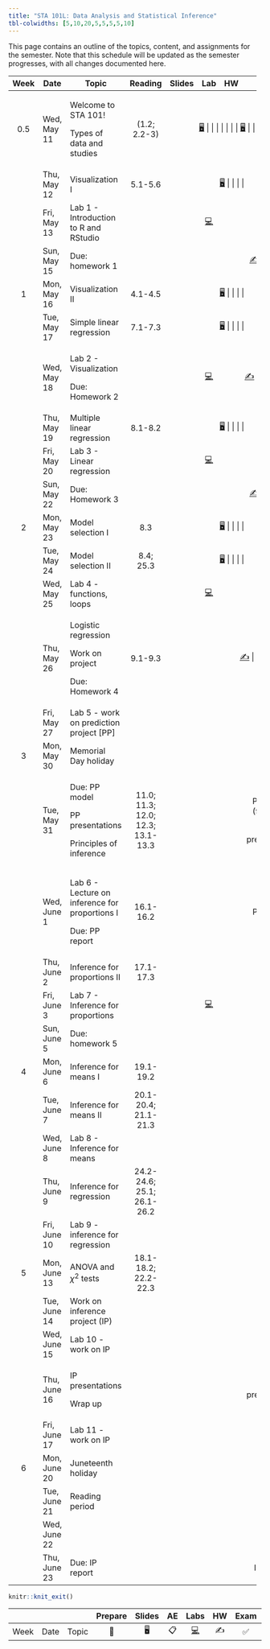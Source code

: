 ```yaml
---
title: "STA 101L: Data Analysis and Statistical Inference"
tbl-colwidths: [5,10,20,5,5,5,5,10]
---
```


This page contains an outline of the topics, content, and assignments for the semester. Note that this schedule will be updated as the semester progresses, with all changes documented here.

::: column-screen-inset-right
+------+--------------+------------------------------------------------+-----------------------------------+--------------------------------------------------------------------------+--------------------------------------------------------------------------------------------------------------------------------------------------+---------------------+-------------------+
| Week | Date         | Topic                                          | Reading                           | Slides                                                                   | Lab                                                                                                                                              | HW                  | Project           |
+:====:+==============+================================================+:=================================:+:========================================================================:+:================================================================================================================================================:+:===================:+:=================:+
| 0.5  | Wed, May 11  | Welcome to STA 101!                            | (1.2; 2.2-3)                      | [🖥️](/slides/lec-1.html "Lecture slides"){aria-label="Lecture 1 slides"} |                                                                                                                                                  |                     |                   |
|      |              |                                                |                                   |                                                                          |                                                                                                                                                  |                     |                   |
|      |              | Types of data and studies                      |                                   | [🖥️](/slides/lec-2.html "Lecture slides"){aria-label="Lecture 2 slides"} |                                                                                                                                                  |                     |                   |
+------+--------------+------------------------------------------------+-----------------------------------+--------------------------------------------------------------------------+--------------------------------------------------------------------------------------------------------------------------------------------------+---------------------+-------------------+
|      | Thu, May 12  | Visualization I                                | 5.1-5.6                           | [🖥️](/slides/lec-3.html "Lecture slides"){aria-label="Lecture 3 slides"} |                                                                                                                                                  |                     |                   |
+------+--------------+------------------------------------------------+-----------------------------------+--------------------------------------------------------------------------+--------------------------------------------------------------------------------------------------------------------------------------------------+---------------------+-------------------+
|      | Fri, May 13  | Lab 1 - Introduction to R and RStudio          |                                   |                                                                          | [💻](https://openintro.shinyapps.io/ims-01-data-01/ "Lab instructions"){aria-label="Lab 1 instructions"}                                         |                     |                   |
+------+--------------+------------------------------------------------+-----------------------------------+--------------------------------------------------------------------------+--------------------------------------------------------------------------------------------------------------------------------------------------+---------------------+-------------------+
|      | Sun, May 15  | Due: homework 1                                |                                   |                                                                          |                                                                                                                                                  | [✍️](/hw/hw-1.html) |                   |
+------+--------------+------------------------------------------------+-----------------------------------+--------------------------------------------------------------------------+--------------------------------------------------------------------------------------------------------------------------------------------------+---------------------+-------------------+
| 1    | Mon, May 16  | Visualization II                               | 4.1-4.5                           | [🖥️](/slides/lec-3.html "Lecture slides"){aria-label="Lecture 3 slides"} |                                                                                                                                                  |                     |                   |
+------+--------------+------------------------------------------------+-----------------------------------+--------------------------------------------------------------------------+--------------------------------------------------------------------------------------------------------------------------------------------------+---------------------+-------------------+
|      | Tue, May 17  | Simple linear regression                       | 7.1-7.3                           | [🖥️](/slides/lec-4.html "Lecture slides"){aria-label="Lecture 4 slides"} |                                                                                                                                                  |                     |                   |
+------+--------------+------------------------------------------------+-----------------------------------+--------------------------------------------------------------------------+--------------------------------------------------------------------------------------------------------------------------------------------------+---------------------+-------------------+
|      | Wed, May 18  | Lab 2 - Visualization                          |                                   |                                                                          | [💻](http://openintrostat.github.io/oilabs-tidy/02_intro_to_data/intro_to_data.html "Lab instructions"){aria-label="Lab 1 instructions"}         | [✍️](/hw/hw-2.html) |                   |
|      |              |                                                |                                   |                                                                          |                                                                                                                                                  |                     |                   |
|      |              | Due: Homework 2                                |                                   |                                                                          |                                                                                                                                                  |                     |                   |
+------+--------------+------------------------------------------------+-----------------------------------+--------------------------------------------------------------------------+--------------------------------------------------------------------------------------------------------------------------------------------------+---------------------+-------------------+
|      | Thu, May 19  | Multiple linear regression                     | 8.1-8.2                           | [🖥️](/slides/lec-5.html "Lecture slides"){aria-label="Lecture 4 slides"} |                                                                                                                                                  |                     |                   |
+------+--------------+------------------------------------------------+-----------------------------------+--------------------------------------------------------------------------+--------------------------------------------------------------------------------------------------------------------------------------------------+---------------------+-------------------+
|      | Fri, May 20  | Lab 3 - Linear regression                      |                                   |                                                                          | [💻](http://openintrostat.github.io/oilabs-tidy/08_simple_regression/simple_regression.html "Lab instructions"){aria-label="Lab 1 instructions"} |                     |                   |
+------+--------------+------------------------------------------------+-----------------------------------+--------------------------------------------------------------------------+--------------------------------------------------------------------------------------------------------------------------------------------------+---------------------+-------------------+
|      | Sun, May 22  | Due: Homework 3                                |                                   |                                                                          |                                                                                                                                                  | [✍️](/hw/hw-3.html) |                   |
+------+--------------+------------------------------------------------+-----------------------------------+--------------------------------------------------------------------------+--------------------------------------------------------------------------------------------------------------------------------------------------+---------------------+-------------------+
| 2    | Mon, May 23  | Model selection I                              | 8.3                               | [🖥️](/slides/lec-6.html "Lecture slides"){aria-label="Lecture 4 slides"} |                                                                                                                                                  |                     |                   |
+------+--------------+------------------------------------------------+-----------------------------------+--------------------------------------------------------------------------+--------------------------------------------------------------------------------------------------------------------------------------------------+---------------------+-------------------+
|      | Tue, May 24  | Model selection II                             | 8.4; 25.3                         | [🖥️](/slides/lec-7.html "Lecture slides"){aria-label="Lecture 4 slides"} |                                                                                                                                                  |                     |                   |
+------+--------------+------------------------------------------------+-----------------------------------+--------------------------------------------------------------------------+--------------------------------------------------------------------------------------------------------------------------------------------------+---------------------+-------------------+
|      | Wed, May 25  | Lab 4 - functions, loops                       |                                   |                                                                          | [💻](/documents/lab-5.pdf "Lab instructions"){aria-label="Lab 1 instructions"}                                                                   |                     |                   |
+------+--------------+------------------------------------------------+-----------------------------------+--------------------------------------------------------------------------+--------------------------------------------------------------------------------------------------------------------------------------------------+---------------------+-------------------+
|      | Thu, May 26  | Logistic regression                            | 9.1-9.3                           |                                                                          |                                                                                                                                                  | [✍️](/hw/hw-4.html) |                   |
|      |              |                                                |                                   |                                                                          |                                                                                                                                                  |                     |                   |
|      |              | Work on project                                |                                   |                                                                          |                                                                                                                                                  |                     |                   |
|      |              |                                                |                                   |                                                                          |                                                                                                                                                  |                     |                   |
|      |              | Due: Homework 4                                |                                   |                                                                          |                                                                                                                                                  |                     |                   |
+------+--------------+------------------------------------------------+-----------------------------------+--------------------------------------------------------------------------+--------------------------------------------------------------------------------------------------------------------------------------------------+---------------------+-------------------+
|      | Fri, May 27  | Lab 5 - work on prediction project \[PP\]      |                                   |                                                                          |                                                                                                                                                  |                     |                   |
+------+--------------+------------------------------------------------+-----------------------------------+--------------------------------------------------------------------------+--------------------------------------------------------------------------------------------------------------------------------------------------+---------------------+-------------------+
| 3    | Mon, May 30  | Memorial Day holiday                           |                                   |                                                                          |                                                                                                                                                  |                     |                   |
+------+--------------+------------------------------------------------+-----------------------------------+--------------------------------------------------------------------------+--------------------------------------------------------------------------------------------------------------------------------------------------+---------------------+-------------------+
|      | Tue, May 31  | Due: PP model                                  | 11.0; 11.3; 12.0; 12.3; 13.1-13.3 |                                                                          |                                                                                                                                                  |                     | PP model (9:00am) |
|      |              |                                                |                                   |                                                                          |                                                                                                                                                  |                     |                   |
|      |              | PP presentations                               |                                   |                                                                          |                                                                                                                                                  |                     | PP presentation   |
|      |              |                                                |                                   |                                                                          |                                                                                                                                                  |                     |                   |
|      |              | Principles of inference                        |                                   |                                                                          |                                                                                                                                                  |                     |                   |
+------+--------------+------------------------------------------------+-----------------------------------+--------------------------------------------------------------------------+--------------------------------------------------------------------------------------------------------------------------------------------------+---------------------+-------------------+
|      | Wed, June 1  | Lab 6 - Lecture on inference for proportions I | 16.1-16.2                         |                                                                          |                                                                                                                                                  |                     | PP report         |
|      |              |                                                |                                   |                                                                          |                                                                                                                                                  |                     |                   |
|      |              | Due: PP report                                 |                                   |                                                                          |                                                                                                                                                  |                     |                   |
+------+--------------+------------------------------------------------+-----------------------------------+--------------------------------------------------------------------------+--------------------------------------------------------------------------------------------------------------------------------------------------+---------------------+-------------------+
|      | Thu, June 2  | Inference for proportions II                   | 17.1-17.3                         |                                                                          |                                                                                                                                                  |                     |                   |
+------+--------------+------------------------------------------------+-----------------------------------+--------------------------------------------------------------------------+--------------------------------------------------------------------------------------------------------------------------------------------------+---------------------+-------------------+
|      | Fri, June 3  | Lab 7 - Inference for proportions              |                                   |                                                                          | [💻](https://openintro.shinyapps.io/ims-05-infer-01/ "Lab instructions"){aria-label="Lab 1 instructions"}                                        |                     |                   |
+------+--------------+------------------------------------------------+-----------------------------------+--------------------------------------------------------------------------+--------------------------------------------------------------------------------------------------------------------------------------------------+---------------------+-------------------+
|      | Sun, June 5  | Due: homework 5                                |                                   |                                                                          |                                                                                                                                                  |                     |                   |
+------+--------------+------------------------------------------------+-----------------------------------+--------------------------------------------------------------------------+--------------------------------------------------------------------------------------------------------------------------------------------------+---------------------+-------------------+
| 4    | Mon, June 6  | Inference for means I                          | 19.1-19.2                         |                                                                          |                                                                                                                                                  |                     |                   |
+------+--------------+------------------------------------------------+-----------------------------------+--------------------------------------------------------------------------+--------------------------------------------------------------------------------------------------------------------------------------------------+---------------------+-------------------+
|      | Tue, June 7  | Inference for means II                         | 20.1-20.4; 21.1-21.3              |                                                                          |                                                                                                                                                  |                     |                   |
+------+--------------+------------------------------------------------+-----------------------------------+--------------------------------------------------------------------------+--------------------------------------------------------------------------------------------------------------------------------------------------+---------------------+-------------------+
|      | Wed, June 8  | Lab 8 - Inference for means                    |                                   |                                                                          |                                                                                                                                                  |                     |                   |
+------+--------------+------------------------------------------------+-----------------------------------+--------------------------------------------------------------------------+--------------------------------------------------------------------------------------------------------------------------------------------------+---------------------+-------------------+
|      | Thu, June 9  | Inference for regression                       | 24.2-24.6; 25.1; 26.1-26.2        |                                                                          |                                                                                                                                                  |                     |                   |
+------+--------------+------------------------------------------------+-----------------------------------+--------------------------------------------------------------------------+--------------------------------------------------------------------------------------------------------------------------------------------------+---------------------+-------------------+
|      | Fri, June 10 | Lab 9 - inference for regression               |                                   |                                                                          |                                                                                                                                                  |                     |                   |
+------+--------------+------------------------------------------------+-----------------------------------+--------------------------------------------------------------------------+--------------------------------------------------------------------------------------------------------------------------------------------------+---------------------+-------------------+
| 5    | Mon, June 13 | ANOVA and $\chi^2$ tests                       | 18.1-18.2; 22.2-22.3              |                                                                          |                                                                                                                                                  |                     |                   |
+------+--------------+------------------------------------------------+-----------------------------------+--------------------------------------------------------------------------+--------------------------------------------------------------------------------------------------------------------------------------------------+---------------------+-------------------+
|      | Tue, June 14 | Work on inference project (IP)                 |                                   |                                                                          |                                                                                                                                                  |                     |                   |
+------+--------------+------------------------------------------------+-----------------------------------+--------------------------------------------------------------------------+--------------------------------------------------------------------------------------------------------------------------------------------------+---------------------+-------------------+
|      | Wed, June 15 | Lab 10 - work on IP                            |                                   |                                                                          |                                                                                                                                                  |                     |                   |
+------+--------------+------------------------------------------------+-----------------------------------+--------------------------------------------------------------------------+--------------------------------------------------------------------------------------------------------------------------------------------------+---------------------+-------------------+
|      | Thu, June 16 | IP presentations                               |                                   |                                                                          |                                                                                                                                                  |                     | IP presentation   |
|      |              |                                                |                                   |                                                                          |                                                                                                                                                  |                     |                   |
|      |              | Wrap up                                        |                                   |                                                                          |                                                                                                                                                  |                     |                   |
+------+--------------+------------------------------------------------+-----------------------------------+--------------------------------------------------------------------------+--------------------------------------------------------------------------------------------------------------------------------------------------+---------------------+-------------------+
|      | Fri, June 17 | Lab 11 - work on IP                            |                                   |                                                                          |                                                                                                                                                  |                     |                   |
+------+--------------+------------------------------------------------+-----------------------------------+--------------------------------------------------------------------------+--------------------------------------------------------------------------------------------------------------------------------------------------+---------------------+-------------------+
| 6    | Mon, June 20 | Juneteenth holiday                             |                                   |                                                                          |                                                                                                                                                  |                     |                   |
+------+--------------+------------------------------------------------+-----------------------------------+--------------------------------------------------------------------------+--------------------------------------------------------------------------------------------------------------------------------------------------+---------------------+-------------------+
|      | Tue, June 21 | Reading period                                 |                                   |                                                                          |                                                                                                                                                  |                     |                   |
+------+--------------+------------------------------------------------+-----------------------------------+--------------------------------------------------------------------------+--------------------------------------------------------------------------------------------------------------------------------------------------+---------------------+-------------------+
|      | Wed, June 22 |                                                |                                   |                                                                          |                                                                                                                                                  |                     |                   |
+------+--------------+------------------------------------------------+-----------------------------------+--------------------------------------------------------------------------+--------------------------------------------------------------------------------------------------------------------------------------------------+---------------------+-------------------+
|      | Thu, June 23 | Due: IP report                                 |                                   |                                                                          |                                                                                                                                                  |                     | IP report         |
+------+--------------+------------------------------------------------+-----------------------------------+--------------------------------------------------------------------------+--------------------------------------------------------------------------------------------------------------------------------------------------+---------------------+-------------------+
:::

```r
knitr::knit_exit()
```

|      |      |       | Prepare | Slides | AE  |                                                    Labs                                                    | HW  | Exam | Project |
|--------|--------|--------|:------:|:------:|:------:|:------:|:------:|:------:|:------:|
| Week | Date | Topic |   📖    |   🖥️   | 📋  | [💻](https://sakai.duke.edu/samigo-app/servlet/Login?id=6fa7ebf3-01af-42a6-91ba-3e813d3901221641094171786) | ✍️  |  ✅  |   📂    |
